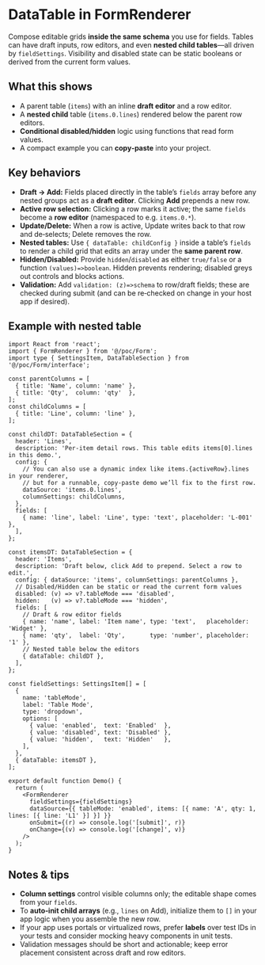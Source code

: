 

<Meta title="poc/FormRenderer/DataTable" />

# DataTable in FormRenderer
Compose editable grids **inside the same schema** you use for fields. Tables can have draft inputs, row editors, and even **nested child tables**—all driven by `fieldSettings`. Visibility and disabled state can be static booleans or derived from the current form values.

## What this shows
- A parent table (`items`) with an inline **draft editor** and a row editor.
- A **nested child** table (`items.0.lines`) rendered below the parent row editors.
- **Conditional disabled/hidden** logic using functions that read form values.
- A compact example you can **copy‑paste** into your project.

## Key behaviors
- **Draft → Add:** Fields placed directly in the table’s `fields` array before any nested groups act as a **draft editor**. Clicking **Add** prepends a new row.
- **Active row selection:** Clicking a row marks it active; the same `fields` become a **row editor** (namespaced to e.g. `items.0.*`).
- **Update/Delete:** When a row is active, Update writes back to that row and de‑selects; Delete removes the row.
- **Nested tables:** Use `{ dataTable: childConfig }` inside a table’s `fields` to render a child grid that edits an array under the **same parent row**.
- **Hidden/Disabled:** Provide `hidden`/`disabled` as either `true/false` or a function `(values)=>boolean`. Hidden prevents rendering; disabled greys out controls and blocks actions.
- **Validation:** Add `validation: (z)=>schema` to row/draft fields; these are checked during submit (and can be re‑checked on change in your host app if desired).

## Example with nested table
```tsx
import React from 'react';
import { FormRenderer } from '@/poc/Form';
import type { SettingsItem, DataTableSection } from '@/poc/Form/interface';

const parentColumns = [
  { title: 'Name', column: 'name' },
  { title: 'Qty',  column: 'qty'  },
];
const childColumns = [
  { title: 'Line', column: 'line' },
];

const childDT: DataTableSection = {
  header: 'Lines',
  description: 'Per-item detail rows. This table edits items[0].lines in this demo.',
  config: {
    // You can also use a dynamic index like items.{activeRow}.lines in your renderer,
    // but for a runnable, copy‑paste demo we’ll fix to the first row.
    dataSource: 'items.0.lines',
    columnSettings: childColumns,
  },
  fields: [
    { name: 'line', label: 'Line', type: 'text', placeholder: 'L‑001' },
  ],
};

const itemsDT: DataTableSection = {
  header: 'Items',
  description: 'Draft below, click Add to prepend. Select a row to edit.',
  config: { dataSource: 'items', columnSettings: parentColumns },
  // Disabled/Hidden can be static or read the current form values
  disabled: (v) => v?.tableMode === 'disabled',
  hidden:   (v) => v?.tableMode === 'hidden',
  fields: [
    // Draft & row editor fields
    { name: 'name', label: 'Item name', type: 'text',   placeholder: 'Widget' },
    { name: 'qty',  label: 'Qty',       type: 'number', placeholder: '1' },
    // Nested table below the editors
    { dataTable: childDT },
  ],
};

const fieldSettings: SettingsItem[] = [
  {
    name: 'tableMode',
    label: 'Table Mode',
    type: 'dropdown',
    options: [
      { value: 'enabled',  text: 'Enabled'  },
      { value: 'disabled', text: 'Disabled' },
      { value: 'hidden',   text: 'Hidden'   },
    ],
  },
  { dataTable: itemsDT },
];

export default function Demo() {
  return (
    <FormRenderer
      fieldSettings={fieldSettings}
      dataSource={{ tableMode: 'enabled', items: [{ name: 'A', qty: 1, lines: [{ line: 'L1' }] }] }}
      onSubmit={(r) => console.log('[submit]', r)}
      onChange={(v) => console.log('[change]', v)}
    />
  );
}
```

## Notes & tips
- **Column settings** control visible columns only; the editable shape comes from your `fields`.
- To **auto‑init child arrays** (e.g., `lines` on Add), initialize them to `[]` in your app logic when you assemble the new row.
- If your app uses portals or virtualized rows, prefer **labels** over test IDs in your tests and consider mocking heavy components in unit tests.
- Validation messages should be short and actionable; keep error placement consistent across draft and row editors.
